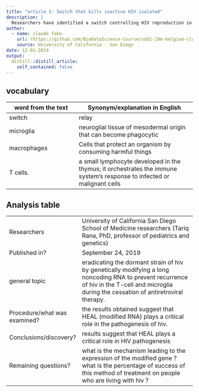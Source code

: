 ```yaml
---
title: "article 3: Switch that kills inactive HIV isolated"
description: |
  Researchers have identified a switch controlling HIV reproduction in immune cells which can eliminate dormant HIV reservoirs.
author:
  - name: claude foko
    url: (https://github.com/BioDataScience-Course/sdd1-19m-belgium-claude.git)
    source: University of California - San Diego
date: 12-01-2019
output:
  distill::distill_article:
    self_contained: false
---
```

## vocabulary 


|word from the text | Synonym/explanation in English |
|-------------------|--------------------------------|
|     switch        |  relay                              |
|     microglia     |  neuroglial tissue of mesodermal origin that can become phagocytic                              |
|    macrophages    |  Cells that protect an organism by consuming harmful things        |
|    T cells.       |  a small lymphocyte developed in the thymus; it orchestrates the immune system's response to infected or malignant cells        |

## Analysis table 

|                                |                                                               |
|--------------------------------|---------------------------------------------------------------|
| Researchers                    | University of California San Diego School of Medicine researchers (Tariq Rana, PhD, professor of pediatrics and genetics)              |
| Published in?                  | September 24, 2019                                            |
| general topic                  | eradicating the dormant strain of hiv by genetically modifying a long noncoding RNA to prevent recurrence of hiv in the T-cell and microglia during the cessation of antiretroviral therapy.                                                              |
| Procedure/what was examined?   | the results obtained suggest that HEAL (modified RNA) plays a critical role in the pathogenesis of hiv.                                                              |
|  Conclusions/discovery?        | results suggest that HEAL plays a critical role in HIV pathogenesis                                                              |
|  Remaining questions?          |  what is the mechanism leading to the expression of the modified gene ?what is the percentage of success of this method of treatment on people who are living with hiv ?                                                             |



